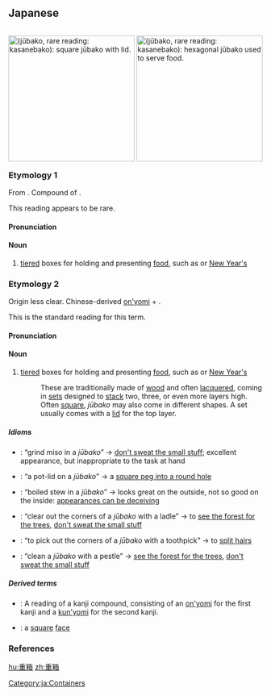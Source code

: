 ==Japanese==
<div style="float:right;">
{{wikipedia|lang=ja}}
[[File:Jūbako.jpg|thumb|right|250px|{{lang|ja|重箱}} (''jūbako'', rare reading: ''kasanebako''): square '''''jūbako''''' with lid.]]
[[File:Fuyoen99st3200.jpg|thumb|250px|{{lang|ja|重箱}} (''jūbako'', rare reading: ''kasanebako''): hexagonal '''''jūbako''''' used to serve food.]]
</div>

===Etymology 1===
{{ja-kanjitab|かさ|はこ|o1=ね|k2=ばこ|sort=かさねばこ|yomi=k|r=y}}
From {{etyl|ojp|ja|sort=かさねばこ}}. Compound of {{compound|lang=ja|sort=かさねばこ|重ね|tr1=kasane|t1=a pile, a tier, a ply|pos=the {{m|ja|連用形|tr=ren'yōkei||continuative or stem form}} of classical verb {{m|ja|重ぬ}} ''kasanu'', modern {{m|ja|重ねる}} ''kasaneru'', “to make a pile of something, to stack something up”|箱|tr2=hako|t2=a box}}. {{rendaku2|sort=かさねはこ|hako|bako}}

This reading appears to be rare.

====Pronunciation====
{{ja-pron|yomi=k|かさねばこ}}

====Noun====
{{ja-noun|かさねばこ}}

# {{lb|ja|sort=かさねばこ|rare}} [[tiered]] boxes for holding and presenting [[food]], such as {{m|ja|弁当|tr=bentō||[[bento]]}} or [[New Year's]] {{m|ja|お節|tr=osechi|pos=special dishes usually only served at the new year}}

===Etymology 2===
{{ja-kanjitab|じゅう|はこ|k2=ばこ|yomi=j|r=y}}
Origin less clear. Chinese-derived [[on'yomi]] {{m|ja|重|tr=jū||to stack}} + {{etyl|ojp|ja|sort=じゅうばこ}} {{m|ja|箱|tr=hako||box}}. {{rendaku2|sort=しゅうばこ'|hako|bako}}

This is the standard reading for this term.

====Pronunciation====
{{ja-pron|yomi=j|じゅうばこ|acc=0|acc_ref=DJR}}

====Noun====
{{ja-noun|じゅうばこ|hhira=ぢゆうばこ}}

# [[tiered]] boxes for holding and presenting [[food]], such as {{m|ja|弁当|tr=bentō||[[bento]]}} or [[New Year's]] {{m|ja|お節|tr=osechi|pos=special dishes usually only served at the new year}}
#: These are traditionally made of [[wood]] and often [[lacquered]], coming in [[set]]s designed to [[stack]] two, three, or even more layers high. Often [[square]], ''jūbako'' may also come in different shapes. A set usually comes with a [[lid]] for the top layer.

=====Idioms=====
{{der-top|Idioms}}
* {{ja-r|重箱で味噌を擂る|じゅうばこ で みそ を する}}: “grind miso in a ''jūbako''” → [[don't sweat the small stuff]]; excellent appearance, but inappropriate to the task at hand
* {{ja-r|重箱に鍋蓋|じゅうばこ に なべぶた}}: “a pot-lid on a ''jūbako''” → a [[square peg into a round hole]]
* {{ja-r|重箱に煮染め|じゅうばこ に にしめ}}: “boiled stew in a ''jūbako''” → looks great on the outside, not so good on the inside: [[appearances can be deceiving]]
* {{ja-r|重箱の隅を杓子で払え|じゅうばこ の すみ を しゃくし で はらえ}}: “clear out the corners of a ''jūbako'' with a ladle” → to [[see the forest for the trees]], [[don't sweat the small stuff]]
* {{ja-r|重箱の隅を楊枝でほじくる|じゅうばこ の すみ を ようじ で ほじくる}}: “to pick out the corners of a ''jūbako'' with a toothpick” → to [[split hairs]]
* {{ja-r|重箱を擂り粉木で洗う|じゅうばこ を すりこぎ で あらう}}: “clean a ''jūbako'' with a pestle” → [[see the forest for the trees]], [[don't sweat the small stuff]]
{{der-bottom}}

=====Derived terms=====
{{der-top}}
* {{ja-l|重箱読み|じゅうばこよみ}}: A reading of a kanji compound, consisting of an [[on'yomi]] for the first kanji and a [[kun'yomi]] for the second kanji.
* {{ja-l|重箱面|じゅうばこづら}}: a [[square]] [[face]]
{{der-bottom}}

===References===
<references/>

[[Category:ja:Containers]]

[[hu:重箱]]
[[zh:重箱]]